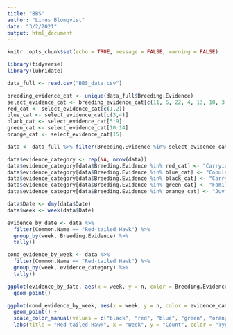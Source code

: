 ```yaml
---
title: "BBS"
author: "Linus Blomqvist"
date: "3/2/2021"
output: html_document
---
```


```r
knitr::opts_chunk$set(echo = TRUE, message = FALSE, warning = FALSE)
```

```r
library(tidyverse)
library(lubridate)
```

```r
data_full <- read.csv("BBS_data.csv")
```

```r
breeding_evidence_cat <- unique(data_full$Breeding.Evidence)
select_evidence_cat <- breeding_evidence_cat[c(11, 6, 22, 4, 13, 10, 3, 24, 1, 7, 9, 15, 27, 18, 20)]
red_cat <- select_evidence_cat[c(1,2)]
blue_cat <- select_evidence_cat[c(3,4)]
black_cat <- select_evidence_cat[5:9]
green_cat <- select_evidence_cat[10:14]
orange_cat <- select_evidence_cat[15]

data <- data_full %>% filter(Breeding.Evidence %in% select_evidence_cat)

data$evidence_category <- rep(NA, nrow(data))
data$evidence_category[data$Breeding.Evidence %in% red_cat] <- "Carrying nest material"
data$evidence_category[data$Breeding.Evidence %in% blue_cat] <- "Copulation"
data$evidence_category[data$Breeding.Evidence %in% black_cat] <- "Carrying food"
data$evidence_category[data$Breeding.Evidence %in% green_cat] <- "Family group"
data$evidence_category[data$Breeding.Evidence %in% orange_cat] <- "Juv indep"
```

```r
data$Date <- dmy(data$Date)
data$week <- week(data$Date)
```

```r
evidence_by_date <- data %>%
  filter(Common.Name == "Red-tailed Hawk") %>%
  group_by(week, Breeding.Evidence) %>%
  tally()
```

```r
cond_evidence_by_week <- data %>%
  filter(Common.Name == "Red-tailed Hawk") %>%
  group_by(week, evidence_category) %>%
  tally()
```


```r
ggplot(evidence_by_date, aes(x = week, y = n, color = Breeding.Evidence)) +
  geom_point()
```

```r
ggplot(cond_evidence_by_week, aes(x = week, y = n, color = evidence_category)) +
  geom_point() +
  scale_color_manual(values = c("black", "red", "blue", "green", "orange")) +
  labs(title = "Red-tailed Hawk", x = "Week", y = "Count", color = "Type of evidence")
```

